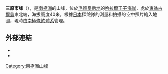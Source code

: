 {{coord|69|0|S|39|37|E|source:GNIS|display=title}}

'''三原市峰'''（{{lang-en|Miharashi Peak}}），是[[南極洲|南極洲]]的山峰，位於[[毛德皇后地|毛德皇后地]]的[[哈拉爾王子海岸|哈拉爾王子海岸]]，處於[[東翁古爾島|東翁古爾島]]東北端，海拔高度40米，根據[[日本|日本]]探險隊的測量和拍攝的空中照片繪入地圖，現時由[[南極條約體系|南極條約體系]]管理。

==外部連結==
*{{cite gnis | type = antarid | id = 9958| name = Miharashi Peak | accessdate = 2013-09-24}}
*{{usgs-gazetteer|id=9958}}

{{Antarctica-geo-stub}}
[[Category:南極洲山峰|Category:南極洲山峰]]